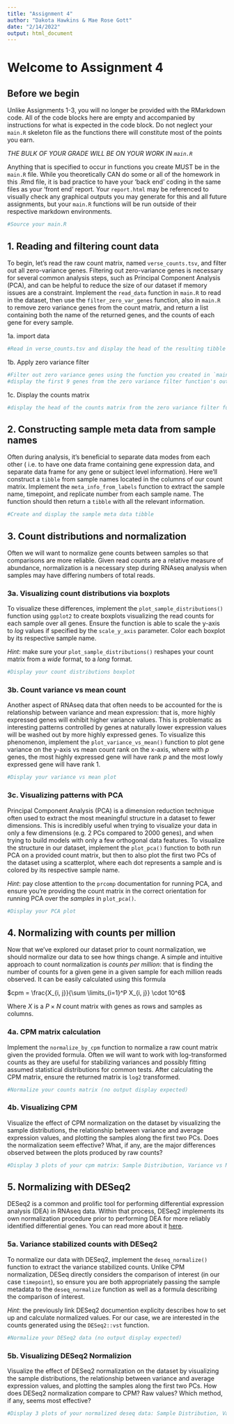 ```yaml
---
title: "Assignment 4"
author: "Dakota Hawkins & Mae Rose Gott"
date: "2/14/2022"
output: html_document
---
```


# Welcome to Assignment 4

## Before we begin

Unlike Assignments 1-3, you will no longer be provided with the RMarkdown code.
All of the code blocks here are empty and accompanied by instructions for what is 
expected in the code block. Do not neglect your `main.R` skeleton file as the 
functions there will constitute most of the points you earn. 

_THE BULK OF YOUR GRADE WILL BE ON YOUR WORK IN `main.R`_

Anything that is specified to occur in functions you create MUST be in the `main.R`
file. While you theoretically CAN do some or all of the homework in this .Rmd file, 
it is bad practice to have your 'back end' coding in the same files as your 'front
end' report. Your `report.html` may be referenced to visually check any graphical
outputs you may generate for this and all future assignments, but your `main.R` 
functions will be run outside of their respective markdown environments.

```r
#Source your main.R

```

## 1.  Reading and filtering count data

To begin, let's read the raw count matrix, named `verse_counts.tsv`, and filter out all zero-variance genes. Filtering out zero-variance genes is necessary for several common analysis steps, such as Principal Component Analysis (PCA), and can be helpful to reduce the size of our dataset if memory issues are a constraint. Implement the `read_data` function in `main.R` to read in the dataset, then use the `filter_zero_var_genes` function, also in `main.R` to remove zero variance genes from the count matrix, and return a list containing both the name of the returned genes, and the counts of each gene for every sample.

1a. import data
```r
#Read in verse_counts.tsv and display the head of the resulting tibble

```

1b. Apply zero variance filter
```r
#Filter out zero variance genes using the function you created in `main.R` and 
#display the first 9 genes from the zero variance filter function's output

```

1c. Display the counts matrix
```r
#display the head of the counts matrix from the zero variance filter function's output

```

## 2. Constructing sample meta data from sample names
Often during analysis, it's beneficial to separate data modes from each other (
i.e. to have one data frame containing gene expression data, and separate data
frame for any gene or subject level information). Here we'll construct a `tibble`
from sample names located in the columns of our count matrix. Implement the 
`meta_info_from_labels` function to extract the sample name, timepoint, and
replicate number from each sample name. The function should then return a
`tibble` with all the relevant information.
```r
#Create and display the sample meta data tibble

```

## 3. Count distributions and normalization
Often we will want to normalize gene counts between samples so that comparisons
are more reliable. Given read counts are a relative measure of abundance,
normalization is a necessary step during RNAseq analysis when samples may have
differing numbers of total reads. 

### 3a. Visualizing count distributions via boxplots 
To visualize these differences, implement the
`plot_sample_distributions()` function using `ggplot2` to create boxplots 
visualizing the read counts for each sample over all genes. Ensure the function
is able to scale the y-axis to $log$ values if specified by the `scale_y_axis`
parameter. Color each boxplot by its respective sample name.

*Hint*: make sure your `plot_sample_distributions()` reshapes your count matrix 
from a _wide_ format, to a _long_ format. 
```r
#Display your count distributions boxplot

```

### 3b. Count variance vs mean count
Another aspect of RNAseq data that often needs to be accounted for the is 
relationship between variance and mean expression: that is, more highly
expressed genes will exhibit higher variance values. This is problematic as
interesting patterns controlled by genes at naturally lower expression values
will be washed out by more highly expressed genes. To visualize this phenomenon,
implement the `plot_variance_vs_mean()` function to plot gene variance on the
y-axis vs mean count rank on the x-axis, where with $p$ genes, the most highly
expressed gene will have rank $p$ and the most lowly expressed gene will have
rank $1$. 
```r
#Display your variance vs mean plot

```


### 3c. Visualizing patterns with PCA
Principal Component Analysis (PCA) is a dimension reduction technique often used
to extract the most meaningful structure in a dataset to fewer dimensions. This
is incredibly useful when trying to visualize your data in only a few dimensions
(e.g. 2 PCs compared to 2000 genes), and when trying to build models with only
a few orthogonal data features. To visualize the structure in our dataset, 
implement the `plot_pca()` function to both run PCA on a provided count matrix,
but then to also plot the first two PCs of the dataset using a scatterplot,
where each dot represents a sample and is colored by its respective sample name.

*Hint*: pay close attention to the `prcomp` documentation for running PCA, and
ensure you're providing the count matrix in the correct orientation for running
PCA over the _samples_ in `plot_pca()`.
```r
#Display your PCA plot

```

## 4. Normalizing with counts per million

Now that we've explored our dataset prior to count normalization, we should 
normalize our data to see how things change. A simple and intuitive approach to
count normalization is _counts per million_: that is finding the number of counts 
for a given gene in a given sample for each million reads observed. It can be
easily calculated using this formula

$cpm = \frac{X_{i, j}}{\sum \limits_{i=1}^P X_{i, j}} \cdot 10^6$

Where $X$ is a $P \times N$ count matrix with genes as rows and samples as
columns.

### 4a. CPM matrix calculation

Implement the `normalize_by_cpm` function to normalize a raw count matrix given
the provided formula. Often we will want to work with log-transformed counts
as they are useful for stabilizing variances and possibly fitting assumed
statistical distributions for common tests. After calculating the CPM matrix,
ensure the returned matrix is `log2` transformed. 
```r
#Normalize your counts matrix (no output display expected)
```

### 4b. Visualizing CPM 

Visualize the effect of CPM normalization on the dataset by visualizing the
sample distributions, the relationship between variance and average expression
values, and plotting the samples along the first two PCs. Does the normalization
seem effective? What, if any, are the major differences observed between the
plots produced by raw counts?
```r
#Display 3 plots of your cpm matrix: Sample Distribution, Variance vs Mean, and PCA

```

## 5. Normalizing with DESeq2

DESeq2 is a common and prolific tool for performing differential expression
analysis (DEA) in RNAseq data. Within that process, DESeq2 implements its own
normalization procedure prior to performing DEA for more reliably identified
differential genes. You can read more about it [here](http://bioconductor.org/packages/devel/bioc/vignettes/DESeq2/inst/doc/DESeq2.html#data-transformations-and-visualization).

### 5a. Variance stabilized counts with DESeq2

To normalize our data with DESeq2, implement the `deseq_normalize()` function
to extract the variance stabilized counts. Unlike CPM normalization, DESeq
directly considers the comparison of interest (in our case `timepoint`), so 
ensure you are both appropriately passing the sample metadata to the `deseq_normalize`
function as well as a formula describing the comparison of interest. 

*Hint*: the previously link DESeq2 documention explicity describes how to set up 
and calculate normalized values. For our case, we are interested in the counts 
generated using the `DESeq2::vst` function.
```r
#Normalize your DESeq2 data (no output display expected)
```

### 5b. Visualizing DESeq2 Normalizion

Visualize the effect of DESeq2 normalization on the dataset by visualizing the
sample distributions, the relationship between variance and average expression
values, and plotting the samples along the first two PCs. How does DESeq2
normalization compare to CPM? Raw values? Which method, if any, seems most
effective?
```r
#Display 3 plots of your normalized deseq data: Sample Distribution, Variance vs Mean, and PCA

```
